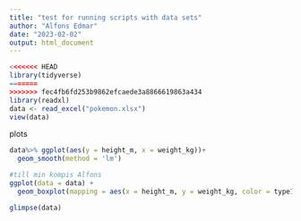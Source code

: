 ```yaml
---
title: "test for running scripts with data sets"
author: "Alfons Edmar"
date: "2023-02-02"
output: html_document
---
```


```r
<<<<<<< HEAD
library(tidyverse)
=======
>>>>>>> fec4fb6fd253b9862efcaede3a8866619863a434
library(readxl)
data <- read_excel("pokemon.xlsx")
view(data)

```


plots 
```r
data%>% ggplot(aes(y = height_m, x = weight_kg))+
  geom_smooth(method = 'lm')
```


```r
#till min kompis Alfons
ggplot(data = data) +
  geom_boxplot(mapping = aes(x = height_m, y = weight_kg, color = type1))
```
```r
glimpse(data)
```

